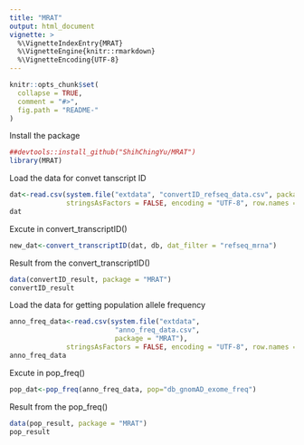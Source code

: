 ```yaml
---
title: "MRAT"
output: html_document
vignette: >
  %\VignetteIndexEntry{MRAT}
  %\VignetteEngine{knitr::rmarkdown}
  %\VignetteEncoding{UTF-8}
---
```


```r
knitr::opts_chunk$set(
  collapse = TRUE,
  comment = "#>",
  fig.path = "README-"
)
```
Install the package
```r
##devtools::install_github("ShihChingYu/MRAT")
library(MRAT)
```

Load the data for convet tanscript ID
```r
dat<-read.csv(system.file("extdata", "convertID_refseq_data.csv", package = "MRAT"),
              stringsAsFactors = FALSE, encoding = "UTF-8", row.names = NULL, sep = ",")
dat
```

Excute in convert_transcriptID()
```r
new_dat<-convert_transcriptID(dat, db, dat_filter = "refseq_mrna")
```

Result from the convert_transcriptID()
```r
data(convertID_result, package = "MRAT")
convertID_result
```

Load the data for getting population allele frequency
```r
anno_freq_data<-read.csv(system.file("extdata",
                          "anno_freq_data.csv",
                          package = "MRAT"),
              stringsAsFactors = FALSE, encoding = "UTF-8", row.names = NULL, sep = ",")
anno_freq_data
```

Excute in pop_freq()
```r
pop_dat<-pop_freq(anno_freq_data, pop="db_gnomAD_exome_freq")
```

Result from the pop_freq()
```r
data(pop_result, package = "MRAT")
pop_result
```

